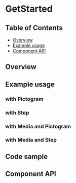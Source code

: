 
# GetStarted

## Table of Contents

- [Overview](#overview)
- [Example usage](#example-usage)
- [Component API](#component-api)

## Overview

<Canvas>
  <Story of={stories.Default} />
</Canvas>

## Example usage

### with Pictogram

<Canvas>
  <Story of={stories.withPictogram} />
</Canvas>

### with Step

<Canvas>
  <Story of={stories.withStep} />
</Canvas>

### with Media and Pictogram

<Canvas>
  <Story of={stories.withMediaAndPictogram} />
</Canvas>

### with Media and Step

<Canvas>
  <Story of={stories.withMediaAndStep} />
</Canvas>

## Code sample

<CodesandboxLink exampleDirectory="GetStarted" />

## Component API

<ArgsTable />
